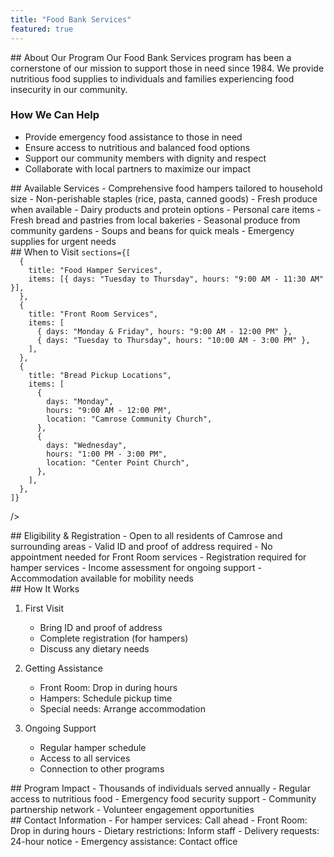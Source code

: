 ```yaml
---
title: "Food Bank Services"
featured: true
---
```



<Section type="full">
## About Our Program
Our Food Bank Services program has been a cornerstone of our mission to support those in need since 1984. We provide nutritious food supplies to individuals and families experiencing food insecurity in our community.

### How We Can Help
- Provide emergency food assistance to those in need
- Ensure access to nutritious and balanced food options
- Support our community members with dignity and respect
- Collaborate with local partners to maximize our impact
</Section>

<Section type="services">
## Available Services

<ServiceCard title="Food Hamper Program">
- Comprehensive food hampers tailored to household size
- Non-perishable staples (rice, pasta, canned goods)
- Fresh produce when available
- Dairy products and protein options
- Personal care items
</ServiceCard>

<ServiceCard title="Front Room Services">
- Fresh bread and pastries from local bakeries
- Seasonal produce from community gardens
- Soups and beans for quick meals
- Emergency supplies for urgent needs
</ServiceCard>
</Section>

<Section type="schedule">
## When to Visit
<Schedule

    sections={[
      {
        title: "Food Hamper Services",
        items: [{ days: "Tuesday to Thursday", hours: "9:00 AM - 11:30 AM" }],
      },
      {
        title: "Front Room Services",
        items: [
          { days: "Monday & Friday", hours: "9:00 AM - 12:00 PM" },
          { days: "Tuesday to Thursday", hours: "10:00 AM - 3:00 PM" },
        ],
      },
      {
        title: "Bread Pickup Locations",
        items: [
          {
            days: "Monday",
            hours: "9:00 AM - 12:00 PM",
            location: "Camrose Community Church",
          },
          {
            days: "Wednesday",
            hours: "1:00 PM - 3:00 PM",
            location: "Center Point Church",
          },
        ],
      },
    ]}
  />
</Section>

<Section type="full">
## Eligibility & Registration
- Open to all residents of Camrose and surrounding areas
- Valid ID and proof of address required
- No appointment needed for Front Room services
- Registration required for hamper services
- Income assessment for ongoing support
- Accommodation available for mobility needs
</Section>

<Section type="grid">
## How It Works

1. First Visit
   - Bring ID and proof of address
   - Complete registration (for hampers)
   - Discuss any dietary needs

2. Getting Assistance
   - Front Room: Drop in during hours
   - Hampers: Schedule pickup time
   - Special needs: Arrange accommodation

3. Ongoing Support
   - Regular hamper schedule
   - Access to all services
   - Connection to other programs
</Section>

<Section type="bordered">
## Program Impact
- Thousands of individuals served annually
- Regular access to nutritious food
- Emergency food security support
- Community partnership network
- Volunteer engagement opportunities
</Section>

<Section type="full">
## Contact Information
- For hamper services: Call ahead
- Front Room: Drop in during hours
- Dietary restrictions: Inform staff
- Delivery requests: 24-hour notice
- Emergency assistance: Contact office
</Section>
